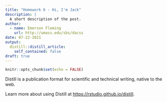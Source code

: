 ```yaml
---
title: "Homework 6 - Hi, I'm Jack"
description: |
  A short description of the post.
author:
  - name: Emerson Fleming
    url: http://umass.edu/sbs/dacss
date: 07-22-2021
output:
  distill::distill_article:
    self_contained: false
draft: true
---
```



```r
knitr::opts_chunk$set(echo = FALSE)
```

Distill is a publication format for scientific and technical writing, native to the web.

Learn more about using Distill at <https://rstudio.github.io/distill>.


